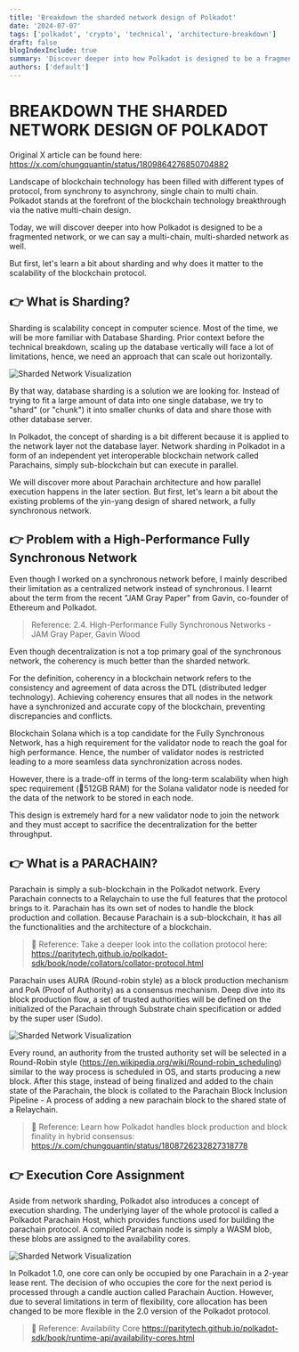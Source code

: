 ```yaml
---
title: 'Breakdown the sharded network design of Polkadot'
date: '2024-07-07'
tags: ['polkadot', 'crypto', 'technical', 'architecture-breakdown']
draft: false
blogIndexInclude: true
summary: 'Discover deeper into how Polkadot is designed to be a fragmented network, or we can say a multi-chain, multi-sharded network as well.'
authors: ['default']
---
```


# BREAKDOWN THE SHARDED NETWORK DESIGN OF POLKADOT

Original X article can be found here: https://x.com/chungquantin/status/1809864276850704882

Landscape of blockchain technology has been filled with different types of protocol, from synchrony to asynchrony, single chain to multi chain. Polkadot stands at the forefront of the blockchain technology breakthrough via the native multi-chain design.

Today, we will discover deeper into how Polkadot is designed to be a fragmented network, or we can say a multi-chain, multi-sharded network as well.

But first, let's learn a bit about sharding and why does it matter to the scalability of the blockchain protocol.

## 👉 What is Sharding?

Sharding is scalability concept in computer science. Most of the time, we will be more familiar with Database Sharding. Prior context before the technical breakdown, scaling up the database vertically will face a lot of limitations, hence, we need an approach that can scale out horizontally.

![Sharded Network Visualization](/static/images/break-down-the-sharded-network-design-of-polkadot__image_1.jpeg)

By that way, database sharding is a solution we are looking for. Instead of trying to fit a large amount of data into one single database, we try to "shard" (or "chunk") it into smaller chunks of data and share those with other database server.

In Polkadot, the concept of sharding is a bit different because it is applied to the network layer not the database layer. Network sharding in Polkadot in a form of an independent yet interoperable blockchain network called Parachains, simply sub-blockchain but can execute in parallel.

We will discover more about Parachain architecture and how parallel execution happens in the later section. But first, let's learn a bit about the existing problems of the yin-yang design of shared network, a fully synchronous network.

## 👉 Problem with a High-Performance Fully Synchronous Network

Even though I worked on a synchronous network before, I mainly described their limitation as a centralized network instead of synchronous. I learnt about the term from the recent "JAM Gray Paper" from Gavin, co-founder of Ethereum and Polkadot.

> Reference: 2.4. High-Performance Fully Synchronous Networks - JAM Gray Paper, Gavin Wood

Even though decentralization is not a top primary goal of the synchronous network, the coherency is much better than the sharded network.

For the definition, coherency in a blockchain network refers to the consistency and agreement of data across the DTL (distributed ledger technology). Achieving coherency ensures that all nodes in the network have a synchronized and accurate copy of the blockchain, preventing discrepancies and conflicts.

Blockchain Solana which is a top candidate for the Fully Synchronous Network, has a high requirement for the validator node to reach the goal for high performance. Hence, the number of validator nodes is restricted leading to a more seamless data synchronization across nodes.

However, there is a trade-off in terms of the long-term scalability when high spec requirement (🥵512GB RAM) for the Solana validator node is needed for the data of the network to be stored in each node.

This design is extremely hard for a new validator node to join the network and they must accept to sacrifice the decentralization for the better throughput.

## 👉 What is a PARACHAIN?

Parachain is simply a sub-blockchain in the Polkadot network. Every Parachain connects to a Relaychain to use the full features that the protocol brings to it. Parachain has its own set of nodes to handle the block production and collation. Because Parachain is a sub-blockchain, it has all the functionalities and the architecture of a blockchain.

> 🔖 Reference: Take a deeper look into the collation protocol here: https://paritytech.github.io/polkadot-sdk/book/node/collators/collator-protocol.html

Parachain uses AURA (Round-robin style) as a block production mechanism and PoA (Proof of Authority) as a consensus mechanism. Deep dive into its block production flow, a set of trusted authorities will be defined on the initialized of the Parachain through Substrate chain specification or added by the super user (Sudo).

![Sharded Network Visualization](/static/images/break-down-the-sharded-network-design-of-polkadot__image_2.jpeg)

Every round, an authority from the trusted authority set will be selected in a Round-Robin style (https://en.wikipedia.org/wiki/Round-robin_scheduling) similar to the way process is scheduled in OS, and starts producing a new block. After this stage, instead of being finalized and added to the chain state of the Parachain, the block is collated to the Parachain Block Inclusion Pipeline - A process of adding a new parachain block to the shared state of a Relaychain.

> 🔖 Reference: Learn how Polkadot handles block production and block finality in hybrid consensus: https://x.com/chungquantin/status/1808726232827318778

## 👉 Execution Core Assignment

Aside from network sharding, Polkadot also introduces a concept of execution sharding. The underlying layer of the whole protocol is called a Polkadot Parachain Host, which provides functions used for building the parachain protocol. A compiled Parachain node is simply a WASM blob, these blobs are assigned to the availability cores.

![Sharded Network Visualization](/static/images/break-down-the-sharded-network-design-of-polkadot__image_3.jpeg)

In Polkadot 1.0, one core can only be occupied by one Parachain in a 2-year lease rent. The decision of who occupies the core for the next period is processed through a candle auction called Parachain Auction. However, due to several limitations in term of flexibility, core allocation has been changed to be more flexible in the 2.0 version of the Polkadot protocol.

> 🔖 Reference: Availability Core https://paritytech.github.io/polkadot-sdk/book/runtime-api/availability-cores.html
